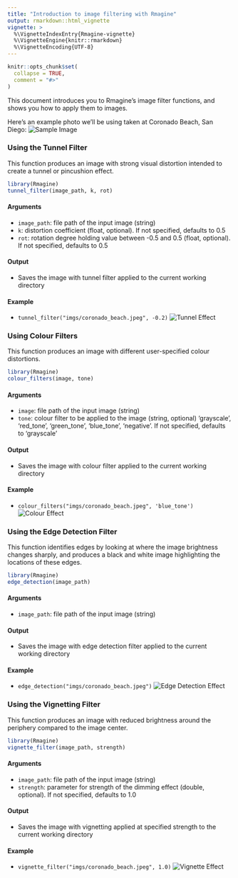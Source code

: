 ```yaml
---
title: "Introduction to image filtering with Rmagine"
output: rmarkdown::html_vignette
vignette: >
  %\VignetteIndexEntry{Rmagine-vignette}
  %\VignetteEngine{knitr::rmarkdown}
  %\VignetteEncoding{UTF-8}
---
```


```r
knitr::opts_chunk$set(
  collapse = TRUE,
  comment = "#>"
)
```

This document introduces you to Rmagine's image filter functions, and shows you how to apply them to images. 

Here's an example photo we'll be using taken at Coronado Beach, San Diego:
![Sample Image](imgs/coronado_beach.jpeg)

### Using the Tunnel Filter

This function produces an image with strong visual distortion intended to create a tunnel or pincushion effect.

```r
library(Rmagine)
tunnel_filter(image_path, k, rot)
```

#### Arguments

- `image_path`: file path of the input image (string)
- `k`: distortion coefficient (float, optional). If not specified, defaults to 0.5
- `rot`: rotation degree holding value between -0.5 and 0.5 (float, optional). If not specified, defaults to 0.5

#### Output

- Saves the image with tunnel filter applied to the current working directory

#### Example

- `tunnel_filter("imgs/coronado_beach.jpeg", -0.2)`
![Tunnel Effect](imgs/tunnel.jpg)

### Using Colour Filters

This function produces an image with different user-specified colour distortions.

```r
library(Rmagine)
colour_filters(image, tone)
```

#### Arguments

- `image`: file path of the input image (string)
- `tone`: colour filter to be applied to the image (string, optional) 'grayscale', 'red_tone', 'green_tone', 'blue_tone', 'negative'. If not specified, defaults to 'grayscale'

#### Output

- Saves the image with colour filter applied to the current working directory

#### Example

- `colour_filters("imgs/coronado_beach.jpeg", 'blue_tone')`
![Colour Effect](imgs/colour_filter.jpeg)


### Using the Edge Detection Filter

This function identifies edges by looking at where the image brightness changes sharply, and produces a black and white image highlighting the locations of these edges.

```r
library(Rmagine)
edge_detection(image_path)
```

#### Arguments

- `image_path`: file path of the input image (string)

#### Output

- Saves the image with edge detection filter applied to the current working directory

#### Example

- `edge_detection("imgs/coronado_beach.jpeg")`
![Edge Detection Effect](imgs/edge_detection_image.jpg)

### Using the Vignetting Filter

This function produces an image with reduced brightness around the periphery compared to the image center.

```r
library(Rmagine)
vignette_filter(image_path, strength)
```

#### Arguments

- `image_path`: file path of the input image (string)
- `strength`: parameter for strength of the dimming effect (double, optional). If not specified, defaults to 1.0

#### Output

- Saves the image with vignetting applied at specified strength to the current working directory

#### Example

- `vignette_filter("imgs/coronado_beach.jpeg", 1.0)`
![Vignette Effect](imgs/vignette.jpeg)

